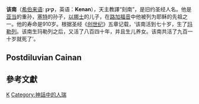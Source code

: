'''该南'''（[[希伯来语|希伯来语]]: '''קינן'''，英语：'''Kenan'''），天主教譯“刻南”，是旧约圣经人名。他是[[亚当|亚当]]的重孙，[[塞特|塞特]]的孙子，[[以挪士|以挪士]]的儿子，在[[路加福音|路加福音]]中他被列为耶稣的先祖之一。他的寿命是910岁。根据圣经《[[创世纪|创世纪]]》五章记载，‘该南活到七十岁，生了[[玛勒列|玛勒列]]。该南生玛勒列之后，又活了八百四十年，并且生儿养女。该南共活了九百一十岁就死了’。

== Postdiluvian Cainan ==

== 參考文獻 ==

{{reflist}}

[[Category:聖經人物|K]]
[[Category:神話中的人瑞|Category:神話中的人瑞]]
{{Adam to David}}